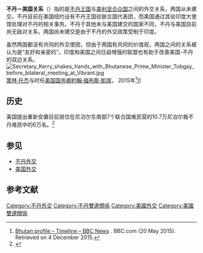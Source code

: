 {{Infobox Bilateral relations|不丹－美国|Bhutan|United States|map=Bhutan United States Locator.svg}}

'''不丹－美国关系'''（{{lang-en|Bhutan–United States relations}}）指的是[[不丹王国|不丹王国]]与[[美利坚合众国|美利坚合众国]]之间的外交关系，两国从未建交，不丹目前在美国纽约设有不丹王国驻联合国代表团，而美国通过其驻印度大使馆处理对不丹的相关事务。不丹于其他未与美国建交的国家不同，不丹与美国目前尚无敌对关系，两国尚未建交是由于不丹的外交政策受制于印度。

虽然两国都没有共同的外交使团，但由于两国有共同的价值观，两国之间的关系被认为是“友好和亲密的”。印度和美国之间日益增强的联盟也有助于改善美国-不丹的双边关系。
[[File:Secretary_Kerry_shakes_hands_with_Bhutanese_Prime_Minister_Tobgay_before_bilateral_meeting_at_Vibrant.jpg|thumb]][[策林·托杰|策林·托杰]]与时任[[美国国务卿|美国国务卿]][[約翰·福布斯·凱瑞|約翰·福布斯·凱瑞]]， 2015年<ref>[https://www.bbc.com/news/world-south-asia-12641778 Bhutan profile – Timeline – BBC News] {{Wayback|url=https://www.bbc.com/news/world-south-asia-12641778 |date=20180715123141 }}. BBC.com (20 May 2015). Retrieved on 4 December 2015.</ref>]]
==历史==
美国提出重新安置目前居住在尼泊尔东南部7个联合国难民营的10.7万尼泊尔裔不丹难民中的6万名。<ref>{{cite web
  | title = First of 60,000 refugees from Bhutan arrive in U.S.
  | publisher = CNN
  | date = 25 March 2008
  | url = http://edition.cnn.com/2008/WORLD/asiapcf/03/25/bhutan.refugees/
  | accessdate = 6 September 2009
  | archive-date = 2021-08-16
  | archive-url = https://web.archive.org/web/20210816162619/http://edition.cnn.com/2008/WORLD/asiapcf/03/25/bhutan.refugees/
  }}</ref>
==参见==
* [[不丹外交|不丹外交]]
* [[美国外交|美国外交]]
==参考文献==
{{reflist}}
{{不丹外交}}
{{美国外交}}
[[Category:不丹外交|Category:不丹外交]] 
[[Category:不丹雙邊關係|Category:不丹雙邊關係]] 
[[Category:美國外交|Category:美國外交]] 
[[Category:美國雙邊關係|Category:美國雙邊關係]]